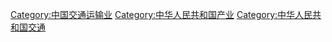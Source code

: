 [[Category:中国交通运输业|Category:中国交通运输业]]
[[Category:中华人民共和国产业|Category:中华人民共和国产业]]
[[Category:中华人民共和国交通|Category:中华人民共和国交通]]